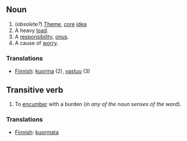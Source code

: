 ==Noun==

# (''obsolete?'') [[Theme]], [[core]] [[idea]]
# A heavy [[load]].
# A [[responsibility]], [[onus]].
# A cause of [[worry]].

===Translations===
*[[Finnish]]: [[kuorma]] (2), [[vastuu]] (3) 

==Transitive verb==

# To [[encumber]] with a burden (''in any of the noun senses of the word'').

===Translations===
*[[Finnish]]: [[kuormata]]